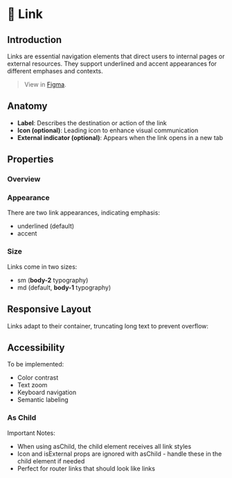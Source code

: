 
<Meta title="Action/Link/Docs" of={LinkStories} />

# 🔗 Link

## Introduction

Links are essential navigation elements that direct users to internal pages or external resources. They support underlined and accent appearances for different emphases and contexts.

> View in [Figma](https://www.figma.com/design/JxaLVMTWirCpU0rsbZ30k7/2.-Components-Library?node-id=770-11743&p=f).

## Anatomy

<Canvas of={LinkStories.ExternalLinkWithIcon} />

- **Label**: Describes the destination or action of the link
- **Icon (optional)**: Leading icon to enhance visual communication
- **External indicator (optional)**: Appears when the link opens in a new tab

## Properties

### Overview

<Canvas of={LinkStories.Base} />
<Controls of={LinkStories.Base} />

### Appearance

There are two link appearances, indicating emphasis:

- underlined (default)
- accent

<Canvas of={LinkStories.AppearanceShowcase} />

### Size

Links come in two sizes:

- sm (**body-2** typography)
- md (default, **body-1** typography)

<Canvas of={LinkStories.SizesShowcase} />

## Responsive Layout

Links adapt to their container, truncating long text to prevent overflow:

<Canvas of={LinkStories.ResponsiveLayout} />

## Accessibility

To be implemented:

- Color contrast
- Text zoom
- Keyboard navigation
- Semantic labeling

### As Child

<Canvas of={LinkStories.AsChild} />

<div className="rounded-8 mt-8 bg-muted p-12">
  <p className="mb-4 body-2-semi-bold">Important Notes:</p>
  <ul className="space-y-2 body-2">
    <li>When using asChild, the child element receives all link styles</li>
    <li>
      Icon and isExternal props are ignored with asChild - handle these in the
      child element if needed
    </li>
    <li>Perfect for router links that should look like links</li>
  </ul>
</div>
